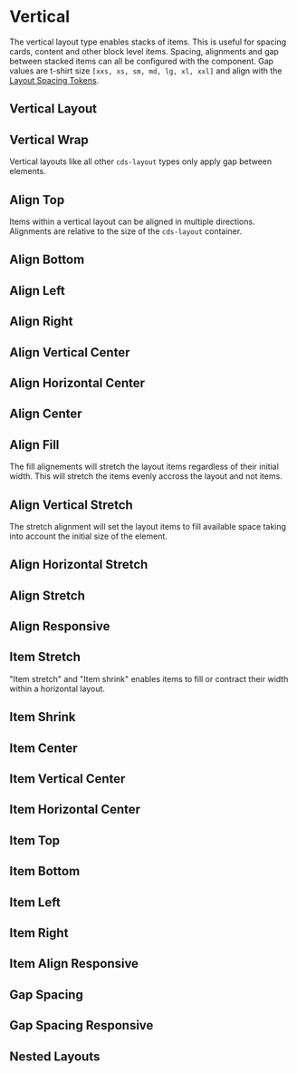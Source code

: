 
<Meta title="Foundation/Layout/Vertical" />

# Vertical

The vertical layout type enables stacks of items. This is useful for spacing
cards, content and other block level items. Spacing, alignments and gap between
stacked items can all be configured with the component. Gap values are t-shirt size `[xxs, xs, sm, md, lg, xl, xxl]`
and align with the [Layout Spacing Tokens](./?path=/docs/experimental-spacing-getting-started--page).

## Vertical Layout

<Preview>
  <Story id="foundation-layout-stories--vertical-layout" />
</Preview>

## Vertical Wrap

Vertical layouts like all other `cds-layout` types only apply gap between elements.

<Preview>
  <Story id="foundation-layout-stories--vertical-layout-wrap" />
</Preview>

## Align Top

Items within a vertical layout can be aligned in multiple directions.
Alignments are relative to the size of the `cds-layout` container.

<Preview>
  <Story id="foundation-layout-stories--vertical-layout-align-top" />
</Preview>

## Align Bottom

<Preview>
  <Story id="foundation-layout-stories--vertical-layout-align-bottom" />
</Preview>

## Align Left

<Preview>
  <Story id="foundation-layout-stories--vertical-layout-align-left" />
</Preview>

## Align Right

<Preview>
  <Story id="foundation-layout-stories--vertical-layout-align-right" />
</Preview>

## Align Vertical Center

<Preview>
  <Story id="foundation-layout-stories--vertical-layout-align-vertical-center" />
</Preview>

## Align Horizontal Center

<Preview>
  <Story id="foundation-layout-stories--vertical-layout-align-horizontal-center" />
</Preview>

## Align Center

<Preview>
  <Story id="foundation-layout-stories--vertical-layout-align-center" />
</Preview>

## Align Fill

The fill alignements will stretch the layout items regardless of their initial
width. This will stretch the items evenly accross the layout and not items.

<Preview>
  <Story id="foundation-layout-stories--vertical-layout-align-fill" />
</Preview>

## Align Vertical Stretch

The stretch alignment will set the layout items to fill available space taking
into account the initial size of the element.

<Preview>
  <Story id="foundation-layout-stories--vertical-layout-align-vertical-stretch" />
</Preview>

## Align Horizontal Stretch

<Preview>
  <Story id="foundation-layout-stories--vertical-layout-align-horizontal-stretch" />
</Preview>

## Align Stretch

<Preview>
  <Story id="foundation-layout-stories--vertical-layout-align-stretch" />
</Preview>

## Align Responsive

<Preview>
  <Story id="foundation-layout-stories--vertical-layout-align-responsive" />
</Preview>

## Item Stretch

"Item stretch" and "Item shrink" enables items to fill or contract their width
within a horizontal layout.

<Preview>
  <Story id="foundation-layout-stories--vertical-layout-item-stretch" />
</Preview>

## Item Shrink

<Preview>
  <Story id="foundation-layout-stories--vertical-layout-item-shrink" />
</Preview>

## Item Center

<Preview>
  <Story id="foundation-layout-stories--vertical-layout-item-align-center" />
</Preview>

## Item Vertical Center

<Preview>
  <Story id="foundation-layout-stories--vertical-layout-item-align-vertical-center" />
</Preview>

## Item Horizontal Center

<Preview>
  <Story id="foundation-layout-stories--vertical-layout-item-align-horizontal-center" />
</Preview>

## Item Top

<Preview>
  <Story id="foundation-layout-stories--vertical-layout-item-align-top" />
</Preview>

## Item Bottom

<Preview>
  <Story id="foundation-layout-stories--vertical-layout-item-align-bottom" />
</Preview>

## Item Left

<Preview>
  <Story id="foundation-layout-stories--vertical-layout-item-align-left" />
</Preview>

## Item Right

<Preview>
  <Story id="foundation-layout-stories--vertical-layout-item-align-right" />
</Preview>

## Item Align Responsive

<Preview>
  <Story id="foundation-layout-stories--vertical-layout-item-align-responsive" />
</Preview>

## Gap Spacing

<Preview>
  <Story id="foundation-layout-stories--vertical-gap" />
</Preview>

## Gap Spacing Responsive

<Preview>
  <Story id="foundation-layout-stories--vertical-gap-responsive" />
</Preview>

## Nested Layouts

<Preview>
  <Story id="foundation-layout-stories--nested-layouts" />
</Preview>
